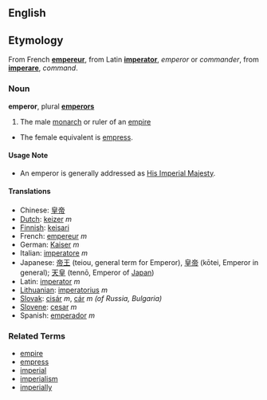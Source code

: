 ==English==
==Etymology==
From French '''[[empereur]]''', from Latin '''[[imperator]]''', ''emperor'' or ''commander'', from '''[[imperare]]''', ''command''.

===Noun===
'''emperor''', plural '''[[emperors]]'''

#The male [[monarch]] or ruler of an [[empire]]
*The female equivalent is [[empress]].

====Usage Note====
* An emperor is generally addressed as [[His Imperial Majesty]].

====Translations====
*Chinese: [[皇帝]]
*[[Dutch]]: [[keizer]] ''m''
*[[Finnish]]: [[keisari]]
*French: [[empereur]] ''m''
*German: [[Kaiser]] ''m''
*Italian: [[imperatore]] ''m''
*Japanese: [[帝王]] (teiou, general term for Emperor), [[皇帝]] (kōtei, Emperor in general); [[天皇]] (tennō, Emperor of [[Japan]])
*Latin: [[imperator]] ''m''
*[[Lithuanian]]: [[imperatorius]] ''m''
*[[Slovak]]: [[cisár]] ''m'', [[cár]] ''m (of Russia, Bulgaria)''
*[[Slovene]]: [[cesar]] ''m''
*Spanish: [[emperador]] ''m''

===Related Terms===
*[[empire]]
*[[empress]]
*[[imperial]]
*[[imperialism]]
*[[imperially]]